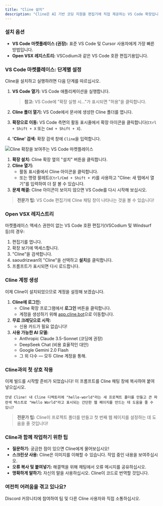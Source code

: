 ```yaml
---
title: "Cline 설치"
description: "Cline은 AI 기반 코딩 지원을 편집기에 직접 제공하는 VS Code 확장입니다. 다음 방법 중 하나를 사용하여 설치하십시오."
---
```


### 설치 옵션

-   **VS Code 마켓플레이스 (권장):** 표준 VS Code 및 Cursor 사용자에게 가장 빠른 방법입니다.
-   **Open VSX 레지스트리:** VSCodium과 같은 VS Code 호환 편집기용입니다.

### VS Code 마켓플레이스: 단계별 설정

Cline을 설치하고 실행하려면 다음 단계를 따르십시오.

1.  **VS Code 열기:** VS Code 애플리케이션을 실행합니다.

    > **참고:** VS Code에 "확장 실행 시..."가 표시되면 "허용"을 클릭합니다.

2.  **Cline 폴더 열기:** VS Code에서 문서에 생성한 Cline 폴더를 엽니다.
3.  **확장으로 이동:** VS Code 측면의 활동 표시줄에서 확장 아이콘을 클릭합니다(`Ctrl + Shift + X` 또는 `Cmd + Shift + X`).
4.  **'Cline' 검색:** 확장 검색 창에 `Cline`을 입력합니다.

<Frame caption="Cline 확장을 설치할 준비가 된 VS Code 마켓플레이스">
	<img
		src="https://storage.googleapis.com/cline_public_images/docs/assets/image%20(20).png"
		alt="Cline 확장을 보여주는 VS Code 마켓플레이스"
	/>
</Frame>

1.  **확장 설치:** Cline 확장 옆의 "설치" 버튼을 클릭합니다.
2.  **Cline 열기:**
    -   활동 표시줄에서 Cline 아이콘을 클릭합니다.
    -   또는 명령 팔레트(`Ctrl/Cmd + Shift + P`)를 사용하고 "Cline: 새 탭에서 열기"를 입력하여 더 잘 볼 수 있습니다.
3.  **문제 해결:** Cline 아이콘이 보이지 않으면 VS Code를 다시 시작해 보십시오.

> **전문가 팁:** VS Code 편집기에 Cline 채팅 창이 나타나는 것을 볼 수 있습니다!

### Open VSX 레지스트리

마켓플레이스 액세스 권한이 없는 VS Code 호환 편집기(VSCodium 및 Windsurf 등)의 경우:

1.  편집기를 엽니다.
2.  확장 보기에 액세스합니다.
3.  "Cline"을 검색합니다.
4.  saoudrizwan의 "Cline"을 선택하고 **설치**를 클릭합니다.
5.  프롬프트가 표시되면 다시 로드합니다.

### Cline 계정 생성

이제 Cline이 설치되었으므로 계정을 설정해 보겠습니다.

1.  **Cline에 로그인:**
    -   Cline 확장 프로그램에서 **로그인** 버튼을 클릭합니다.
    -   계정을 생성하기 위해 [app.cline.bot](https://app.cline.bot)으로 이동합니다.
2.  **무료 크레딧으로 시작:**
    -   신용 카드가 필요 없습니다!
3.  **사용 가능한 AI 모델:**
    -   Anthropic Claude 3.5-Sonnet (코딩에 권장)
    -   DeepSeek Chat (비용 효율적인 대안)
    -   Google Gemini 2.0 Flash
    -   그 외 다수 — 모두 Cline 계정을 통해.

### Cline과의 첫 상호 작용

이제 빌드를 시작할 준비가 되었습니다! 이 프롬프트를 Cline 채팅 창에 복사하여 붙여넣으십시오.

```
안녕 Cline! 내 Cline 디렉토리에 "hello-world"라는 새 프로젝트 폴더를 만들고 큰 파란색 텍스트로 "Hello World"라고 표시되는 간단한 웹 페이지를 만드는 데 도움을 줄 수 있니?
```

> **전문가 팁:** Cline이 프로젝트 폴더를 만들고 첫 번째 웹 페이지를 설정하는 데 도움을 줄 것입니다!

### Cline과 함께 작업하기 위한 팁

-   **질문하기:** 궁금한 점이 있으면 Cline에게 물어보십시오!
-   **스크린샷 사용:** Cline은 이미지를 이해할 수 있습니다. 작업 중인 내용을 보여주십시오.
-   **오류 복사 및 붙여넣기:** 해결책을 위해 채팅에서 오류 메시지를 공유하십시오.
-   **명확하게 말하기:** 자신의 말을 사용하십시오. Cline이 코드로 번역할 것입니다.

### 여전히 어려움을 겪고 있나요?

Discord 커뮤니티에 참여하여 팀 및 다른 Cline 사용자와 직접 소통하십시오.
